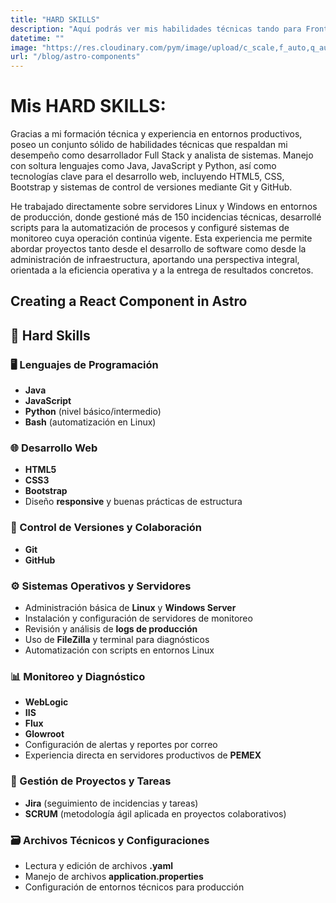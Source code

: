 ```yaml
---
title: "HARD SKILLS"
description: "Aquí podrás ver mis habilidades técnicas tando para Front End como Back End."
datetime: ""
image: "https://res.cloudinary.com/pym/image/upload/c_scale,f_auto,q_auto,w_512/v1/pages/2023/frontend-vs-backend/html-css-js"
url: "/blog/astro-components"
---
```


# Mis HARD SKILLS:

Gracias a mi formación técnica y experiencia en entornos productivos, poseo un conjunto sólido de habilidades técnicas que respaldan mi desempeño como desarrollador Full Stack y analista de sistemas. Manejo con soltura lenguajes como Java, JavaScript y Python, así como tecnologías clave para el desarrollo web, incluyendo HTML5, CSS, Bootstrap y sistemas de control de versiones mediante Git y GitHub.

He trabajado directamente sobre servidores Linux y Windows en entornos de producción, donde gestioné más de 150 incidencias técnicas, desarrollé scripts para la automatización de procesos y configuré sistemas de monitoreo cuya operación continúa vigente. Esta experiencia me permite abordar proyectos tanto desde el desarrollo de software como desde la administración de infraestructura, aportando una perspectiva integral, orientada a la eficiencia operativa y a la entrega de resultados concretos.

## Creating a React Component in Astro

## 💼 Hard Skills

### 🖥️ Lenguajes de Programación
- **Java**
- **JavaScript**
- **Python** (nivel básico/intermedio)
- **Bash** (automatización en Linux)

### 🌐 Desarrollo Web
- **HTML5**
- **CSS3**
- **Bootstrap**
- Diseño **responsive** y buenas prácticas de estructura

### 🔧 Control de Versiones y Colaboración
- **Git**
- **GitHub**

### ⚙️ Sistemas Operativos y Servidores
- Administración básica de **Linux** y **Windows Server**
- Instalación y configuración de servidores de monitoreo
- Revisión y análisis de **logs de producción**
- Uso de **FileZilla** y terminal para diagnósticos
- Automatización con scripts en entornos Linux

### 📊 Monitoreo y Diagnóstico
- **WebLogic**
- **IIS**
- **Flux**
- **Glowroot**
- Configuración de alertas y reportes por correo
- Experiencia directa en servidores productivos de **PEMEX**

### 🧰 Gestión de Proyectos y Tareas
- **Jira** (seguimiento de incidencias y tareas)
- **SCRUM** (metodología ágil aplicada en proyectos colaborativos)

### 🗃️ Archivos Técnicos y Configuraciones
- Lectura y edición de archivos **.yaml**
- Manejo de archivos **application.properties**
- Configuración de entornos técnicos para producción
